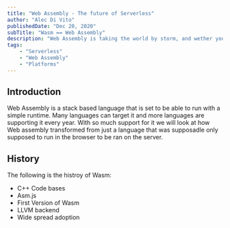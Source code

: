 ```yaml
---
title: "Web Assembly - The future of Serverless"
author: "Alec Di Vito"
publishedDate: "Dec 20, 2020"
subTitle: "Wasm == Web Assembly"
description: "Web Assembly is taking the world by storm, and wether you like it or not it maybe the next 'java' like language that all other programming languages compile down to so how does it play a part in todays serverless landscape"
tags:
    - "Serverless"
    - "Web Assembly"
    - "Platforms"
---
```


## Introduction

Web Assembly is a stack based language that is set to be able to run with a simple
runtime. Many languages can target it and more languages are supporting it every
year. With so much support for it we will look at how Web assembly transformed from
just a language that was supposadle only supposed to run in the browser to be ran
on the server.

## History

The following is the histroy of Wasm:

- C++ Code bases
- Asm.js
- First Version of Wasm
- LLVM backend
- Wide spread adoption

